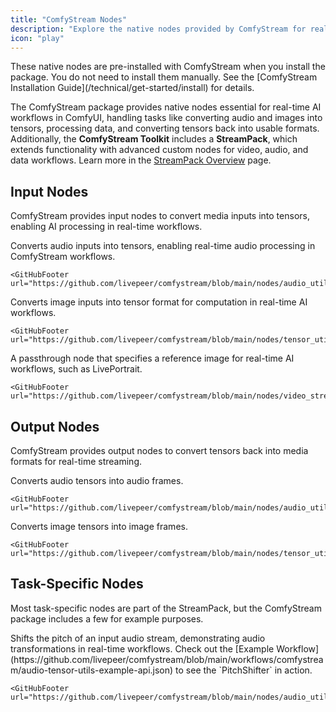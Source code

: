 ```yaml
---
title: "ComfyStream Nodes"
description: "Explore the native nodes provided by ComfyStream for real-time workflows."
icon: "play"
---
```


<Note>
  These native nodes are pre-installed with ComfyStream when you install the
  package. You do not need to install them manually. See the [ComfyStream
  Installation Guide](/technical/get-started/install) for details.
</Note>


The ComfyStream package provides native nodes essential for real-time AI workflows in ComfyUI, handling tasks like converting audio and images into tensors, processing data, and converting tensors back into usable formats. Additionally, the **ComfyStream Toolkit** includes a **StreamPack**, which extends functionality with advanced custom nodes for video, audio, and data workflows. Learn more in the [StreamPack Overview](/technical/custom-nodes/stream-pack/overview) page.

## Input Nodes

ComfyStream provides input nodes to convert media inputs into tensors, enabling AI processing in real-time workflows.

<AccordionGroup>
  <Accordion title="LoadAudioTensor">
    Converts audio inputs into tensors, enabling real-time audio processing in ComfyStream workflows.
    
    <GitHubFooter url="https://github.com/livepeer/comfystream/blob/main/nodes/audio_utils/load_audio_tensor.py"/>
  </Accordion>
  <Accordion title="LoadTensor">
    Converts image inputs into tensor format for computation in real-time AI workflows.

    <GitHubFooter url="https://github.com/livepeer/comfystream/blob/main/nodes/tensor_utils/load_tensor.py"/>

  </Accordion>
  <Accordion title="PrimaryInputLoadImage">
    A passthrough node that specifies a reference image for real-time AI workflows, such as LivePortrait.

    <GitHubFooter url="https://github.com/livepeer/comfystream/blob/main/nodes/video_stream_utils/primary_input_load_image.py"/>

  </Accordion>
</AccordionGroup>

## Output Nodes

ComfyStream provides output nodes to convert tensors back into media formats for real-time streaming.

<AccordionGroup>
  <Accordion title="SaveAudioTensor">
    Converts audio tensors into audio frames.

    <GitHubFooter url="https://github.com/livepeer/comfystream/blob/main/nodes/audio_utils/save_audio_tensor.py"/>

  </Accordion>
  <Accordion title="SaveTensor">
    Converts image tensors into image frames.

    <GitHubFooter url="https://github.com/livepeer/comfystream/blob/main/nodes/tensor_utils/save_tensor.py"/>

  </Accordion>
</AccordionGroup>

## Task-Specific Nodes

Most task-specific nodes are part of the StreamPack, but the ComfyStream package includes a few for example purposes.

<AccordionGroup>
  <Accordion title="PitchShifter">
    Shifts the pitch of an input audio stream, demonstrating audio
    transformations in real-time workflows.
    <Tip>
      Check out the [Example Workflow](https://github.com/livepeer/comfystream/blob/main/workflows/comfystream/audio-tensor-utils-example-api.json) to see the `PitchShifter` in action.
    </Tip>

    <GitHubFooter url="https://github.com/livepeer/comfystream/blob/main/nodes/audio_utils/pitch_shift.py"/>

  </Accordion>
</AccordionGroup>
